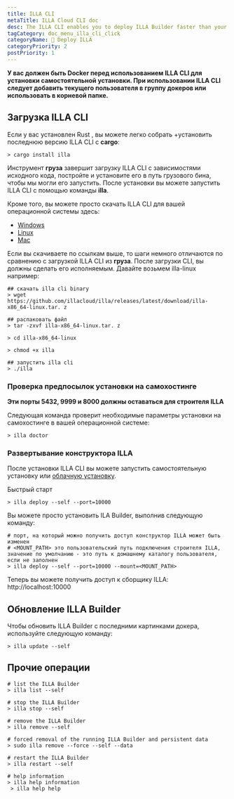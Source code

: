 ```yaml
---
title: ILLA CLI
metaTitle: ILLA Cloud CLI doc
desc: The ILLA CLI enables you to deploy ILLA Builder faster than your imagination.
tagCategory: doc_menu_illa_cli_click
categoryName: 👷 Deploy ILLA
categoryPriority: 2
postPriority: 1
---
```


**У вас должен быть Docker перед использованием ILLA CLI для установки самостоятельной установки. При использовании ILLA CLI следует добавить текущего пользователя в группу докеров или использовать в корневой папке.**

## Загрузка ILLA CLI

Если у вас установлен Rust , вы можете легко собрать +установить последнюю версию ILLA CLI с **cargo**:

```
> cargo install illa
```

Инструмент **груза** завершит загрузку ILLA CLI с зависимостями исходного кода, постройте и установите его в путь грузового бина, чтобы мы могли его запустить.
После установки вы можете запустить ILLA CLI с помощью команды **illa**.

Кроме того, вы можете просто скачать ILLA CLI для вашей операционной системы здесь:

-   [Windows](https://github.com/illacloud/illa/releases/latest/download/illa-x86_64-win.zip)
-   [Linux](https://github.com/illacloud/illa/releases/latest/download/illa-x86_64-linux.tar.gz)
-   [Mac](https://github.com/illacloud/illa/releases/latest/download/illa-x86_64-macos.tar.gz)

Если вы скачиваете по ссылкам выше, то шаги немного отличаются по сравнению с загрузкой ILLA CLI из **груза**. После загрузки CLI, вы должны сделать его исполняемым. Давайте возьмем illa-linux например:

```
## скачать illa cli binary
> wget https://github.com/illacloud/illa/releases/latest/download/illa-x86_64-linux.tar. z

## распаковать файл
> tar -zxvf illa-x86_64-linux.tar. z

> cd illa-x86_64-linux

> chmod +x illa

## запустить illa cli
> ./illa

```

### Проверка предпосылок установки на самохостинге

**Эти порты 5432, 9999 и 8000 должны оставаться для строителя ILLA**

Следующая команда проверит необходимые параметры установки на самохостинге в вашей операционной системе:

```
> illa doctor
```

### Развертывание конструктора ILLA

После установки ILLA CLI вы можете запустить самостоятельную установку или [облачную установку](https://cloud.illacloud.com/).

Быстрый старт

```
> illa deploy --self --port=10000
```

Вы можете просто установить ILA Builder, выполнив следующую команду:

```
# порт, на который можно получить доступ конструктор ILLA может быть изменен
# <MOUNT_PATH> это пользовательский путь подключения строителя ILLA, значение по умолчанию - это путь к домашнему каталогу пользователя, если не заполнен
> illa deploy --self --port=10000 --mount=<MOUNT_PATH>
```

Теперь вы можете получить доступ к сборщику ILLA: http://localhost:10000

## Обновление ILLA Builder

Чтобы обновить ILLA Builder с последними картинками докера, используйте следующую команду:

```
> illa update --self
```

## Прочие операции

```
# list the ILLA Builder
> illa list --self

# stop the ILLA Builder
> illa stop --self

# remove the ILLA Builder
> illa remove --self

# forced removal of the running ILLA Builder and persistent data
> sudo illa remove --force --self --data

# restart the ILLA Builder
> illa restart --self

# help information
> illa help information 
 > illa help help
```
